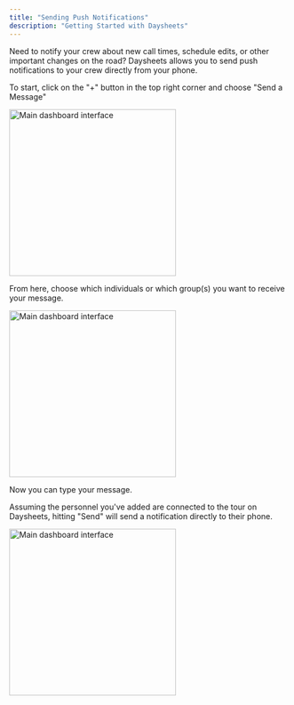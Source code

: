 ```yaml
---
title: "Sending Push Notifications"
description: "Getting Started with Daysheets"
---
```


Need to notify your crew about new call times, schedule edits, or other important changes on the road? Daysheets allows you to send push notifications to your crew directly from your phone.

To start, click on the "+" button in the top right corner and choose "Send a Message"

<img
  src="/images/mobile/sending-push-notifications/send-message-dropdown.PNG"
  alt="Main dashboard interface"
  height="300"
  className="rounded-lg"
/>

From here, choose which individuals or which group(s) you want to receive your message.

<img
  src="/images/mobile/sending-push-notifications/group-search.PNG"
  alt="Main dashboard interface"
  height="300"
  className="rounded-lg"
/>

Now you can type your message.

Assuming the personnel you've added are connected to the tour on Daysheets, hitting "Send" will send a notification directly to their phone.

<img
  src="/images/mobile/sending-push-notifications/send.PNG"
  alt="Main dashboard interface"
  height="300"
  className="rounded-lg"
/>
